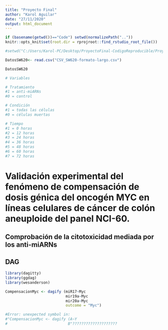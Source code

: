 ```yaml
---
title: "Proyecto Final"
author: "Karol Aguilar"
date: "27/11/2020"
output: html_document
---
```


```r

if (basename(getwd())=="Code") setwd(normalizePath(".."))
knitr::opts_knit$set(root.dir = rprojroot::find_rstudio_root_file())

#setwd("C:/Users/Karol-PC/Desktop/ProyectoFinal-CodigoReproducible/Proyectofinal")

DatosSW620<- read.csv("CSV_SW620-formato-largo.csv")

DatosSW620

# Variables

# Tratamiento
#1 = anti-miARNs
#0 = control

# Condición
#1 = todas las células
#0 = células muertas

# Tiempo
#1 = 0 horas 
#2 = 12 horas
#3 = 24 horas
#4 = 36 horas
#5 = 48 horas
#6 = 60 horas
#7 = 72 horas 

```
 
# Validación experimental del fenómeno de compensación de dosis génica del oncogén MYC en líneas celulares de cáncer de colón aneuploide del panel NCI-60.

## Comprobación de la citotoxicidad mediada por los anti-miARNs

## DAG

```r

library(dagitty)
library(ggdag)
library(wesanderson)

CompensacionMyc <- dagify (miR17~Myc
                           mir19a~Myc
                           mir20a~Myc
                           outcome = "Myc")

#Error: unexpected symbol in:
#"CompensacionMyc <- dagify (A~Y
#                           B"????????????????????

```

